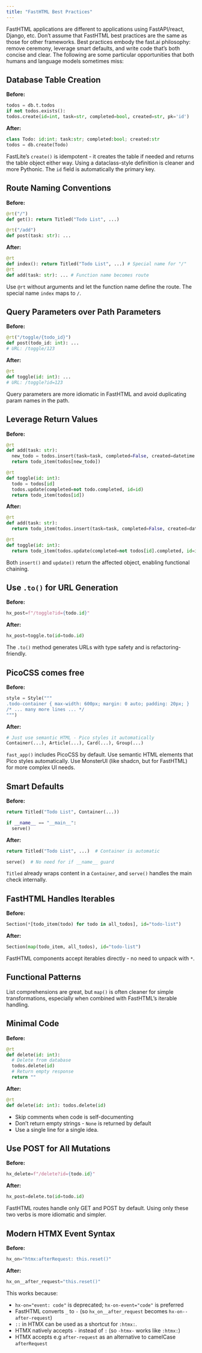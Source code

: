 ```yaml
---
title: "FastHTML Best Practices"
---
```


FastHTML applications are different to applications using FastAPI/react, Django, etc. Don't assume that FastHTML best practices are the same as those for other frameworks. Best practices embody the fast.ai philosophy: remove ceremony, leverage smart defaults, and write code that's both concise and clear. The following are some particular opportunities that both humans and language models sometimes miss:

## Database Table Creation

**Before:**

```python
todos = db.t.todos
if not todos.exists():
todos.create(id=int, task=str, completed=bool, created=str, pk='id')
```

**After:**

```python
class Todo: id:int; task:str; completed:bool; created:str
todos = db.create(Todo)
```

FastLite's `create()` is idempotent - it creates the table if needed and returns the table object either way. Using a dataclass-style definition is cleaner and more Pythonic. The `id` field is automatically the primary key.

## Route Naming Conventions

**Before:**

```python
@rt("/")
def get(): return Titled("Todo List", ...)

@rt("/add")
def post(task: str): ...
```

**After:**

```python
@rt
def index(): return Titled("Todo List", ...) # Special name for "/"
@rt
def add(task: str): ... # Function name becomes route
```

Use `@rt` without arguments and let the function name define the route. The special name `index` maps to `/`.

## Query Parameters over Path Parameters

**Before:**

```python
@rt("/toggle/{todo_id}")
def post(todo_id: int): ...
# URL: /toggle/123
```

**After:**

```python
@rt
def toggle(id: int): ...
# URL: /toggle?id=123
```

Query parameters are more idiomatic in FastHTML and avoid duplicating param names in the path.

## Leverage Return Values

:::{.column-body-outset}

**Before:**

```python
@rt
def add(task: str):
  new_todo = todos.insert(task=task, completed=False, created=datetime.now().isoformat())
  return todo_item(todos[new_todo])

@rt
def toggle(id: int):
  todo = todos[id]
  todos.update(completed=not todo.completed, id=id)
  return todo_item(todos[id])
```

**After:**

```python
@rt
def add(task: str):
  return todo_item(todos.insert(task=task, completed=False, created=datetime.now().isoformat()))

@rt
def toggle(id: int):
  return todo_item(todos.update(completed=not todos[id].completed, id=id))
```

Both `insert()` and `update()` return the affected object, enabling functional chaining.

:::

## Use `.to()` for URL Generation

**Before:**

```python
hx_post=f"/toggle?id={todo.id}"
```

**After:**

```python
hx_post=toggle.to(id=todo.id)
```

The `.to()` method generates URLs with type safety and is refactoring-friendly.

## PicoCSS comes free

**Before:**

```python
style = Style("""
.todo-container { max-width: 600px; margin: 0 auto; padding: 20px; }
/* ... many more lines ... */
""")
```

**After:**

```python
# Just use semantic HTML - Pico styles it automatically
Container(...), Article(...), Card(...), Group(...)
```

`fast_app()` includes PicoCSS by default. Use semantic HTML elements that Pico styles automatically. Use MonsterUI (like shadcn, but for FastHTML) for more complex UI needs.

## Smart Defaults

**Before:**

```python
return Titled("Todo List", Container(...))

if __name__ == "__main__":
  serve()
```

**After:**

```python
return Titled("Todo List", ...)  # Container is automatic

serve()  # No need for if __name__ guard
```

`Titled` already wraps content in a `Container`, and `serve()` handles the main check internally.

## FastHTML Handles Iterables

**Before:**

```python
Section(*[todo_item(todo) for todo in all_todos], id="todo-list")
```

**After:**

```python
Section(map(todo_item, all_todos), id="todo-list")
```

FastHTML components accept iterables directly - no need to unpack with `*`.

## Functional Patterns

List comprehensions are great, but `map()` is often cleaner for simple transformations, especially when combined with FastHTML's iterable handling.

## Minimal Code

**Before:**

```python
@rt
def delete(id: int):
  # Delete from database
  todos.delete(id)
  # Return empty response
  return ""
```

**After:**

```python
@rt
def delete(id: int): todos.delete(id)
```

- Skip comments when code is self-documenting
- Don't return empty strings - `None` is returned by default
- Use a single line for a single idea.

## Use POST for All Mutations

**Before:**

```python
hx_delete=f"/delete?id={todo.id}"
```

**After:**

```python
hx_post=delete.to(id=todo.id)
```

FastHTML routes handle only GET and POST by default. Using only these two verbs is more idiomatic and simpler.

## Modern HTMX Event Syntax

**Before:**

```python
hx_on="htmx:afterRequest: this.reset()"
```

**After:**

```python
hx_on__after_request="this.reset()"
```

This works because:

- `hx-on="event: code"` is deprecated; `hx-on-event="code"` is preferred
- FastHTML converts `_` to `-` (so `hx_on__after_request` becomes `hx-on--after-request`)
- `::` in HTMX can be used as a shortcut for `:htmx:`.
- HTMX natively accepts `-` instead of `:` (so `-htmx-` works like `:htmx:`)
- HTMX accepts e.g `after-request` as an alternative to camelCase `afterRequest`

